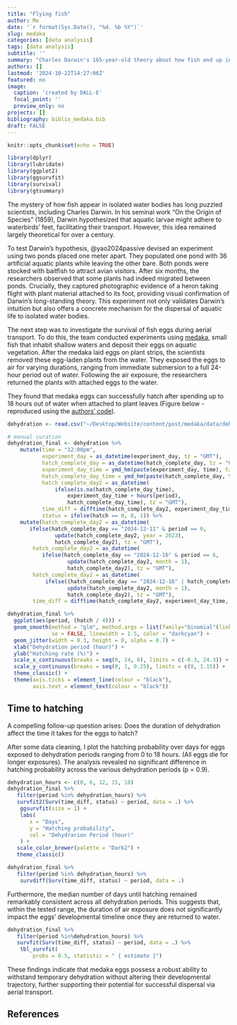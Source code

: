 ```yaml
---
title: "Flying fish"
author: Me
date: '`r format(Sys.Date(), "%d. %b %Y")`'
slug: medaka
categories: [data analysis]
tags: [data analysis]
subtitle: ''
summary: "Charles Darwin's 165-year-old theory about how fish end up in isolated ponds has finally been proven! Researchers have demonstrated that waterbirds can indeed transport aquatic life between water bodies - effectively fish can withstand air exposure. Further to this, here I show, the duration of air exposure doesn't affect the eggs' hatching timeline."
authors: []
lastmod: '2024-10-22T14:27:06Z'
featured: no
image:
  caption: 'created by DALL·E'
  focal_point: ''
  preview_only: no
projects: []
bibliography: biblio_medaka.bib  
draft: FALSE
---
```


```r
knitr::opts_chunk$set(echo = TRUE)
```

```r
library(dplyr)
library(lubridate)
library(ggplot2)
library(ggsurvfit)
library(survival)
library(gtsummary)
```

The mystery of how fish appear in isolated water bodies has long puzzled scientists, including Charles Darwin. In his seminal work "On the Origin of Species" (1859), Darwin hypothesized that aquatic larvae might adhere to waterbirds' feet, facilitating their transport. However, this idea remained largely theoretical for over a century.

To test Darwin's hypothesis, @yao2024passive devised an experiment using two ponds placed one meter apart. They populated one pond with 36 artificial aquatic plants while leaving the other bare. Both ponds were stocked with baitfish to attract avian visitors. After six months, the researchers observed that some plants had indeed migrated between ponds. Crucially, they captured photographic evidence of a heron taking flight with plant material attached to its foot, providing visual confirmation of Darwin's long-standing theory. This experiment not only validates Darwin's intuition but also offers a concrete mechanism for the dispersal of aquatic life to isolated water bodies.

The next step was to investigate the survival of fish eggs during aerial transport. To do this, the team conducted experiments using [medaka](https://en.wikipedia.org/wiki/Japanese_rice_fish), small fish that inhabit shallow waters and deposit their eggs on aquatic vegetation. After the medaka laid eggs on plant strips, the scientists removed these egg-laden plants from the water. They exposed the eggs to air for varying durations, ranging from immediate submersion to a full 24-hour period out of water. Following the air exposure, the researchers returned the plants with attached eggs to the water.

They found that medaka eggs can successfully hatch after spending up to 18 hours out of water when attached to plant leaves (Figure below - reproduced using the [authors' code](https://github.com/yaoakifumi/Medaka-embryo-desication-tolerance/blob/main/code.md)).

```r
dehydration <- read.csv("~/Desktop/Website/content/post/medaka/data/dehydration_final.csv")
```

```r
# manual curation
dehydration_final <- dehydration %>%
    mutate(time = "12:00pm",
           experiment_day = as_datetime(experiment_day, tz = "GMT"),
           hatch_complete_day = as_datetime(hatch_complete_day, tz = "GMT"),
           experiment_day_time = ymd_hm(paste(experiment_day, time), tz = "GMT"),
           hatch_complete_day_time = ymd_hm(paste(hatch_complete_day, time), tz = "GMT"),
           hatch_complete_day2 = as_datetime(
               ifelse(is.na(hatch_complete_day_time), 
                   experiment_day_time + hours(period), 
                   hatch_complete_day_time), tz = "GMT"),
           time_diff = difftime(hatch_complete_day2, experiment_day_time, units = "days"),
           status = ifelse(hatch == 0, 0, 1)) %>%
    mutate(hatch_complete_day2 = as_datetime(
       ifelse(hatch_complete_day == "2024-12-11" & period == 0,
               update(hatch_complete_day2, year = 2023), 
               hatch_complete_day2), tz = "GMT"),
        hatch_complete_day2 = as_datetime(
           ifelse(hatch_complete_day == "2024-12-16" & period == 6,
                   update(hatch_complete_day2, month = 1), 
                   hatch_complete_day2), tz = "GMT"),
        hatch_complete_day2 = as_datetime(
            ifelse((hatch_complete_day == "2024-12-16" | hatch_complete_day == "2024-12-27") & period == 12,
                   update(hatch_complete_day2, month = 1), 
                   hatch_complete_day2), tz = "GMT"), 
        time_diff = difftime(hatch_complete_day2, experiment_day_time, units = "days"))
```

```r
dehydration_final %>%
  ggplot(aes(period, (hatch / 4))) +
  geom_smooth(method = "glm", method.args = list(family="binomial"(link="probit")), 
              se = FALSE, linewidth = 1.5, color = "darkcyan") +
  geom_jitter(width = 0.3, height = 0, alpha = 0.7) +
  xlab("Dehydration period (hour)") + 
  ylab("Hatching rate (%)") + 
  scale_x_continuous(breaks = seq(0, 24, 6), limits = c(-0.3, 24.3)) + 
  scale_y_continuous(breaks = seq(0, 1, 0.25), limits = c(0, 1.15)) +
  theme_classic() +
  theme(axis.ticks = element_line(colour = "black"),
        axis.text = element_text(colour = "black"))
```

## Time to hatching

A compelling follow-up question arises: Does the duration of dehydration affect the time it takes for the eggs to hatch?

After some data cleaning, I plot the hatching probability over days for eggs exposed to dehydration periods ranging from 0 to 18 hours. (All eggs die for longer exposures). The analysis revealed no significant difference in hatching probability across the various dehydration periods (p = 0.9).

```r
dehydration_hours <- c(0, 6, 12, 15, 18)
dehydration_final %>% 
   filter(period %in% dehydration_hours) %>%
   survfit2(Surv(time_diff, status) ~ period, data = .) %>%
    ggsurvfit(size = 1) +
    labs(
       x = "Days",
       y = "Hatching probability",
       col = "Dehydrarion Period (hour)"
    ) + 
   scale_color_brewer(palette = "Dark2") +
   theme_classic()
```

```r
dehydration_final %>% 
   filter(period %in% dehydration_hours) %>%
    survdiff(Surv(time_diff, status) ~ period, data = .)
```
Furthermore, the median number of days until hatching remained remarkably consistent across all dehydration periods. This suggests that, within the tested range, the duration of air exposure does not significantly impact the eggs' developmental timeline once they are returned to water.

```r
dehydration_final %>% 
   filter(period %in%dehydration_hours) %>% 
   survfit(Surv(time_diff, status) ~ period, data = .) %>% 
    tbl_survfit(
        probs = 0.5, statistic = " { estimate }")
```

These findings indicate that medaka eggs possess a robust ability to withstand temporary dehydration without altering their developmental trajectory, further supporting their potential for successful dispersal via aerial transport.


## References
